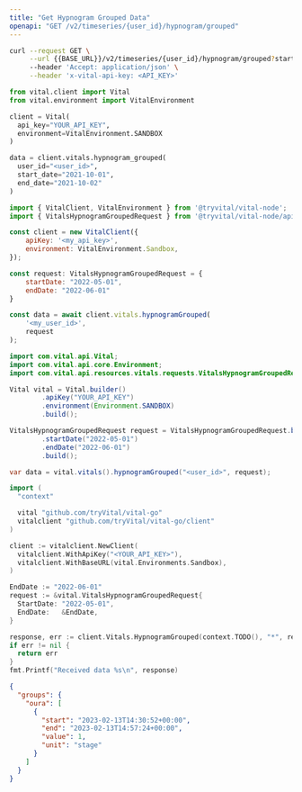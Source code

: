 ```yaml
---
title: "Get Hypnogram Grouped Data"
openapi: "GET /v2/timeseries/{user_id}/hypnogram/grouped"
---
```


<RequestExample>

```bash cURL
curl --request GET \
     --url {{BASE_URL}}/v2/timeseries/{user_id}/hypnogram/grouped?start_date={{START_DATE}}&end_date={{END_DATE}} \
     --header 'Accept: application/json' \
     --header 'x-vital-api-key: <API_KEY>'
```

```python Python
from vital.client import Vital
from vital.environment import VitalEnvironment

client = Vital(
  api_key="YOUR_API_KEY",
  environment=VitalEnvironment.SANDBOX
)

data = client.vitals.hypnogram_grouped(
  user_id="<user_id>", 
  start_date="2021-10-01", 
  end_date="2021-10-02"
)
```

```javascript Node
import { VitalClient, VitalEnvironment } from '@tryvital/vital-node';
import { VitalsHypnogramGroupedRequest } from '@tryvital/vital-node/api/resources/vitals';

const client = new VitalClient({
    apiKey: '<my_api_key>',
    environment: VitalEnvironment.Sandbox,
});

const request: VitalsHypnogramGroupedRequest = {
    startDate: "2022-05-01",
    endDate: "2022-06-01"
}

const data = await client.vitals.hypnogramGrouped(
    '<my_user_id>',
    request
);
```

```java Java
import com.vital.api.Vital;
import com.vital.api.core.Environment;
import com.vital.api.resources.vitals.requests.VitalsHypnogramGroupedRequest;

Vital vital = Vital.builder()
        .apiKey("YOUR_API_KEY")
        .environment(Environment.SANDBOX)
        .build();

VitalsHypnogramGroupedRequest request = VitalsHypnogramGroupedRequest.builder()
        .startDate("2022-05-01")
        .endDate("2022-06-01")
        .build();

var data = vital.vitals().hypnogramGrouped("<user_id>", request);
```

```go Go
import (
  "context"

  vital "github.com/tryVital/vital-go"
  vitalclient "github.com/tryVital/vital-go/client"
)

client := vitalclient.NewClient(
  vitalclient.WithApiKey("<YOUR_API_KEY>"),
  vitalclient.WithBaseURL(vital.Environments.Sandbox),
)

EndDate := "2022-06-01"
request := &vital.VitalsHypnogramGroupedRequest{
  StartDate: "2022-05-01",
  EndDate:   &EndDate,
}

response, err := client.Vitals.HypnogramGrouped(context.TODO(), "*", request)
if err != nil {
  return err
}
fmt.Printf("Received data %s\n", response)
```

</RequestExample>

<ResponseExample>

```json Example
{
  "groups": {
    "oura": [
      {
        "start": "2023-02-13T14:30:52+00:00",
        "end": "2023-02-13T14:57:24+00:00",
        "value": 1,
        "unit": "stage"
      }
    ]
  }
}
```

</ResponseExample>
